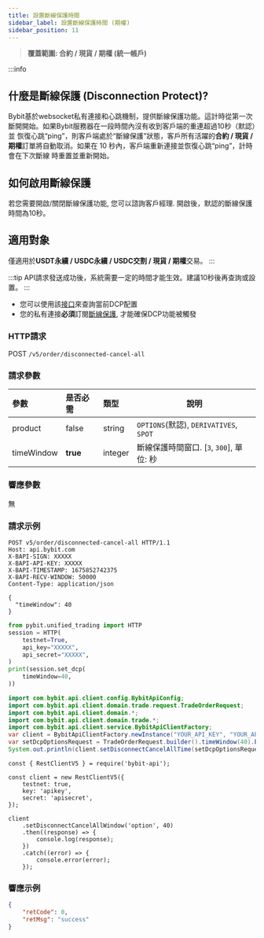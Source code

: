 ```yaml
---
title: 設置斷線保護時間
sidebar_label: 設置斷線保護時間 (期權)
sidebar_position: 11
---
```

> **覆蓋範圍: 合約 / 現貨 / 期權 (統一帳戶)**

:::info
## 什麼是斷線保護 (Disconnection Protect)?
Bybit基於websocket私有連接和心跳機制，提供斷線保護功能。這計時從第一次斷開開始。如果Bybit服務器在一段時間內沒有收到客戶端的重連超過10秒（默認）並
恢復心跳“ping”，則客戶端處於“斷線保護”狀態，客戶所有活躍的**合約 / 現貨 / 期權**訂單將自動取消。如果在 10 秒內，客戶端重新連接並恢復心跳“ping”，計時會在下次斷線
時重置並重新開始。

## 如何啟用斷線保護
若您需要開啟/關閉斷線保護功能, 您可以諮詢客戶經理. 開啟後，默認的斷線保護時間為10秒。

## 適用對象
僅適用於**USDT永續 / USDC永續 / USDC交割 / 現貨 / 期權**交易。
:::

:::tip
API請求發送成功後，系統需要一定的時間才能生效。建議10秒後再查詢或設置。
:::

* 您可以使用該[接口](/v5/account/account-info)來查詢當前DCP配置
* 您的私有連接**必須**訂閱[斷線保護](../websocket/private/dcp), 才能確保DCP功能被觸發

### HTTP請求
POST `/v5/order/disconnected-cancel-all`

### 請求參數
| 參數 | 是否必需 | 類型 | 說明|
|:----- |:-------|:-----|------ |
|product |false |string |`OPTIONS`(默認), `DERIVATIVES`, `SPOT`|
|timeWindow |**true** |integer |斷線保護時間窗口. [`3`, `300`], 單位: 秒 |

### 響應參數
無

### 請求示例

<Tabs groupId="programming-languages">
<TabItem value="http" label="HTTP">

```http
POST v5/order/disconnected-cancel-all HTTP/1.1
Host: api.bybit.com
X-BAPI-SIGN: XXXXX
X-BAPI-API-KEY: XXXXX
X-BAPI-TIMESTAMP: 1675852742375
X-BAPI-RECV-WINDOW: 50000
Content-Type: application/json

{
  "timeWindow": 40
}
```

</TabItem>
<TabItem value="python" label="Python">

```python
from pybit.unified_trading import HTTP
session = HTTP(
    testnet=True,
    api_key="XXXXX",
    api_secret="XXXXX",
)
print(session.set_dcp(
    timeWindow=40,
))
```

</TabItem>
<TabItem value="java" label="Java">

```java
import com.bybit.api.client.config.BybitApiConfig;
import com.bybit.api.client.domain.trade.request.TradeOrderRequest;
import com.bybit.api.client.domain.*;
import com.bybit.api.client.domain.trade.*;
import com.bybit.api.client.service.BybitApiClientFactory;
var client = BybitApiClientFactory.newInstance("YOUR_API_KEY", "YOUR_API_SECRET", BybitApiConfig.TESTNET_DOMAIN).newTradeRestClient();
var setDcpOptionsRequest = TradeOrderRequest.builder().timeWindow(40).build();
System.out.println(client.setDisconnectCancelAllTime(setDcpOptionsRequest));
```

</TabItem>
<TabItem value="Node" label="Node.js">

```n4js
const { RestClientV5 } = require('bybit-api');

const client = new RestClientV5({
    testnet: true,
    key: 'apikey',
    secret: 'apisecret',
});

client
    .setDisconnectCancelAllWindow('option', 40)
    .then((response) => {
        console.log(response);
    })
    .catch((error) => {
        console.error(error);
    });
```

</TabItem>
</Tabs>

### 響應示例

```json
{
    "retCode": 0,
    "retMsg": "success"
}
```
